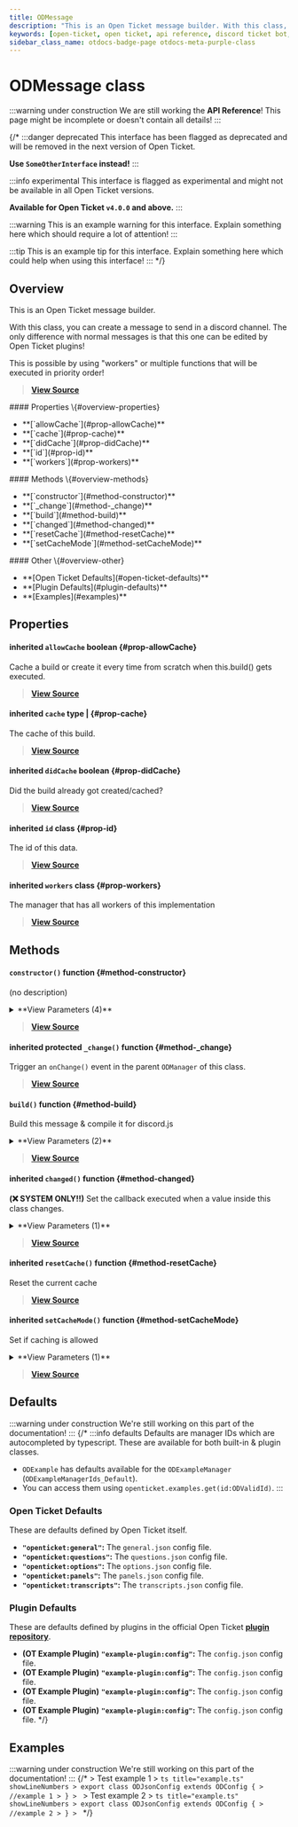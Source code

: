 ```yaml
---
title: ODMessage
description: "This is an Open Ticket message builder. With this class, you can create a message to send in a discord channel."
keywords: [open-ticket, open ticket, api reference, discord ticket bot, class]
sidebar_class_name: otdocs-badge-page otdocs-meta-purple-class
---
```

<head>
    <link rel="apple-touch-icon" href="/img/logo_vertical.png"/>
</head>

# ODMessage <M color="purple">class</M>

:::warning under construction
We are still working the **API Reference**! This page might be incomplete or doesn't contain all details!
:::

{/*
:::danger deprecated
This interface has been flagged as deprecated and will be removed in the next version of Open Ticket.

**Use `SomeOtherInterface` instead!**
:::

:::info experimental
This interface is flagged as experimental and might not be available in all Open Ticket versions.

**Available for Open Ticket `v4.0.0` and above.**
:::

:::warning
This is an example warning for this interface. Explain something here which should require a lot of attention!
:::

:::tip
This is an example tip for this interface. Explain something here which could help when using this interface!
:::
*/}

## Overview
This is an Open Ticket message builder.

With this class, you can create a message to send in a discord channel.
The only difference with normal messages is that this one can be edited by Open Ticket plugins!

This is possible by using "workers" or multiple functions that will be executed in priority order!

> [**View Source**](https://otgithub.dj-dj.be/tree/main/src/core/api/modules/builder.ts#L1012)

<FlexHorizontal>
<div style={{width:"30%"}} className="otdocs-flex-mobile-width">
    #### Properties \{#overview-properties}
    <ul>
        <li>**[`allowCache`](#prop-allowCache)**</li>
        <li>**[`cache`](#prop-cache)**</li>
        <li>**[`didCache`](#prop-didCache)**</li>
        <li>**[`id`](#prop-id)**</li>
        <li>**[`workers`](#prop-workers)**</li>
    </ul>
</div>
<div style={{width:"30%"}} className="otdocs-flex-mobile-width">
    #### Methods \{#overview-methods}
    <ul>
        <li>**[`constructor`](#method-constructor)**</li>
        <li>**[`_change`](#method-_change)**</li>
        <li>**[`build`](#method-build)**</li>
        <li>**[`changed`](#method-changed)**</li>
        <li>**[`resetCache`](#method-resetCache)**</li>
        <li>**[`setCacheMode`](#method-setCacheMode)**</li>
    </ul>
</div>
<div style={{width:"30%"}} className="otdocs-flex-mobile-width">
    #### Other \{#overview-other}
    <ul>
        <li>**[Open Ticket Defaults](#open-ticket-defaults)**</li>
        <li>**[Plugin Defaults](#plugin-defaults)**</li>
        <li>**[Examples](#examples)**</li>
    </ul>
</div>
</FlexHorizontal>

## Properties
<Divider></Divider>
#### <C color="red">inherited</C> `allowCache` <M color="red">boolean</M> <ApiBlock><ApiUrl url="js:boolean" label="boolean"/></ApiBlock> \{#prop-allowCache}
Cache a build or create it every time from scratch when this.build() gets executed.

> [**View Source**](https://otgithub.dj-dj.be/tree/main/src/core/api/modules/builder.ts#L20)

<Divider></Divider>
#### <C color="brown">inherited</C> `cache` <M color="brown">type</M> <ApiBlock><ApiUrl url="js:null" label="null"/>|<ApiUrl url="interface:ODMessageBuildResult" label="api.ODMessageBuildResult"/></ApiBlock> \{#prop-cache}
The cache of this build.

> [**View Source**](https://otgithub.dj-dj.be/tree/main/src/core/api/modules/builder.ts#L24)

<Divider></Divider>
#### <C color="red">inherited</C> `didCache` <M color="red">boolean</M> <ApiBlock><ApiUrl url="js:boolean" label="boolean"/></ApiBlock> \{#prop-didCache}
Did the build already got created/cached?

> [**View Source**](https://otgithub.dj-dj.be/tree/main/src/core/api/modules/builder.ts#L22)

<Divider></Divider>
#### <C color="purple">inherited</C> `id` <M color="purple">class</M> <ApiBlock><ApiUrl url="class:ODId" label="api.ODId"/></ApiBlock> \{#prop-id}
The id of this data.

> [**View Source**](https://otgithub.dj-dj.be/tree/main/src/core/api/modules/base.ts#L177)

<Divider></Divider>
#### <C color="purple">inherited</C> `workers` <M color="purple">class</M> <ApiBlock><ApiUrl url="class:ODWorkerManager" label="api.ODWorkerManager"/></ApiBlock> \{#prop-workers}
The manager that has all workers of this implementation

> [**View Source**](https://otgithub.dj-dj.be/tree/main/src/core/api/modules/builder.ts#L18)

<Divider></Divider>

## Methods
<Divider></Divider>
#### `constructor()` <M color="orange">function</M> <ApiBlock><ApiUrl url="class:ODMessage" label="api.ODMessage"/></ApiBlock> \{#method-constructor}
(no description)

<details>
<summary>**View Parameters (4)**</summary>
- **`id`:** <M color="brown">type</M> <ApiBlock><ApiUrl url="type:ODValidId" label="api.ODValidId"/></ApiBlock> - Parameter Description Lorem Ipsum.
- **`callback`:** <M color="brown">type</M> <ApiBlock><ApiUrl url="type:ODWorkerCallback" label="api.ODWorkerCallback"/></ApiBlock> - Parameter Description Lorem Ipsum.
- **`priority`:** <M color="green">number</M> <ApiBlock><ApiUrl url="js:number" label="number"/></ApiBlock> - Parameter Description Lorem Ipsum.
- **`callbackId`:** <M color="brown">type</M> <ApiBlock><ApiUrl url="type:ODValidId" label="api.ODValidId"/></ApiBlock> - Parameter Description Lorem Ipsum.
</details>

> [**View Source**](https://otgithub.dj-dj.be/tree/main/src/core/api/modules/builder.ts#L26)

<Divider></Divider>
#### <C color="orange">inherited</C> <C color="orange">protected</C> `_change()` <M color="orange">function</M> <ApiBlock><ApiUrl url="js:void" label="void"/></ApiBlock> \{#method-_change}
Trigger an `onChange()` event in the parent `ODManager` of this class.



> [**View Source**](https://otgithub.dj-dj.be/tree/main/src/core/api/modules/base.ts#L113)

<Divider></Divider>
#### `build()` <M color="orange">function</M> <ApiBlock><ApiUrl url="js:promise" label="Promise"/></ApiBlock> \{#method-build}
Build this message & compile it for discord.js

<details>
<summary>**View Parameters (2)**</summary>
- **`source`:** <M color="brown">type</M> <ApiBlock>Source</ApiBlock> - Parameter Description Lorem Ipsum.
- **`params`:** <M color="brown">type</M> <ApiBlock>Params</ApiBlock> - Parameter Description Lorem Ipsum.
</details>

> [**View Source**](https://otgithub.dj-dj.be/tree/main/src/core/api/modules/builder.ts#L1014)

<Divider></Divider>
#### <C color="orange">inherited</C> `changed()` <M color="orange">function</M> <ApiBlock><ApiUrl url="js:void" label="void"/></ApiBlock> \{#method-changed}
**(❌ SYSTEM ONLY!!)** Set the callback executed when a value inside this class changes.

<details>
<summary>**View Parameters (1)**</summary>
- **`callback`:** <M color="brown">type</M> <ApiBlock><ApiUrl url="js:null" label="null"/>|(() => <ApiUrl url="js:void" label="void"/>)</ApiBlock> - Parameter Description Lorem Ipsum.
</details>

> [**View Source**](https://otgithub.dj-dj.be/tree/main/src/core/api/modules/base.ts#L124)

<Divider></Divider>
#### <C color="orange">inherited</C> `resetCache()` <M color="orange">function</M> <ApiBlock><ApiUrl url="class:ODMessage" label="api.ODMessage"/></ApiBlock> \{#method-resetCache}
Reset the current cache



> [**View Source**](https://otgithub.dj-dj.be/tree/main/src/core/api/modules/builder.ts#L39)

<Divider></Divider>
#### <C color="orange">inherited</C> `setCacheMode()` <M color="orange">function</M> <ApiBlock><ApiUrl url="class:ODMessage" label="api.ODMessage"/></ApiBlock> \{#method-setCacheMode}
Set if caching is allowed

<details>
<summary>**View Parameters (1)**</summary>
- **`allowed`:** <M color="red">boolean</M> <ApiBlock><ApiUrl url="js:boolean" label="boolean"/></ApiBlock> - Parameter Description Lorem Ipsum.
</details>

> [**View Source**](https://otgithub.dj-dj.be/tree/main/src/core/api/modules/builder.ts#L33)

<Divider></Divider>

## Defaults
:::warning under construction
We're still working on this part of the documentation!
:::
{/*
:::info defaults
Defaults are manager IDs which are autocompleted by typescript. These are available for both built-in & plugin classes.
- `ODExample` has defaults available for the `ODExampleManager` (`ODExampleManagerIds_Default`).
- You can access them using `openticket.examples.get(id:ODValidId)`.
:::

### Open Ticket Defaults
These are defaults defined by Open Ticket itself.
- **`"openticket:general"`:** The `general.json` config file.
- **`"openticket:questions"`:** The `questions.json` config file.
- **`"openticket:options"`:** The `options.json` config file.
- **`"openticket:panels"`:** The `panels.json` config file.
- **`"openticket:transcripts"`:** The `transcripts.json` config file.

### Plugin Defaults
These are defaults defined by plugins in the official Open Ticket [**plugin repository**](https://odplugins.dj-dj.be/tree/main/open-ticket).
- <C color="blue">**(OT Example Plugin)**</C> **`"example-plugin:config"`:** The `config.json` config file.
- <C color="blue">**(OT Example Plugin)**</C> **`"example-plugin:config"`:** The `config.json` config file.
- <C color="blue">**(OT Example Plugin)**</C> **`"example-plugin:config"`:** The `config.json` config file.
- <C color="blue">**(OT Example Plugin)**</C> **`"example-plugin:config"`:** The `config.json` config file.
*/}

## Examples
:::warning under construction
We're still working on this part of the documentation!
:::
{/*
<Tabs>
    <TabItem value="First Example">
    > Test example 1
    > ```ts title="example.ts" showLineNumbers
    > export class ODJsonConfig extends ODConfig {
    >     //example 1
    > }
    > ```
    </TabItem>
    <TabItem value="Second Example">
    > Test example 2
    > ```ts title="example.ts" showLineNumbers
    > export class ODJsonConfig extends ODConfig {
    >     //example 2
    > }
    > ```
    </TabItem>
</Tabs>
*/}
